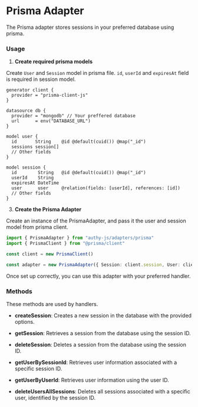 # Prisma Adapter

The Prisma adapter stores sessions in your preferred database using prisma.

### Usage

1. **Create required prisma models**

Create `User` and `Session` model in prisma file. `id`, `userId` and `expiresAt` field is required in session model.

```prisma filename="schema.prisma" copy
generator client {
  provider = "prisma-client-js"
}

datasource db {
  provider = "mongodb" // Your preffered database
  url      = env("DATABASE_URL")
}

model user {
  id       String    @id @default(cuid()) @map("_id")
  sessions session[]
  // Other fields
}

model session {
  id        String   @id @default(cuid()) @map("_id")
  userId    String
  expiresAt DateTime
  user      user     @relation(fields: [userId], references: [id])
  // Other fields
}
```

3. **Create the Prisma Adapter**

Create an instance of the PrismaAdapter, and pass it the user and session model from prisma client.

```ts copy
import { PrismaAdapter } from "authy-js/adapters/prisma"
import { PrismaClient } from "@prisma/client"

const client = new PrismaClient()

const adapter = new PrismaAdapter({ Session: client.session, User: client.user })
```

Once set up correctly, you can use this adapter with your preferred handler.

### Methods

These methods are used by handlers.

-   **createSession**: Creates a new session in the database with the provided options.

-   **getSession**: Retrieves a session from the database using the session ID.

-   **deleteSession**: Deletes a session from the database using the session ID.

-   **getUserBySessionId**: Retrieves user information associated with a specific session ID.

-   **getUserByUserId**: Retrieves user information using the user ID.

-   **deleteUsersAllSessions**: Deletes all sessions associated with a specific user, identified by the session ID.
